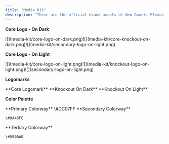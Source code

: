 ```yaml
---
title: "Media Kit"
description: "These are the official brand assets of New Game+. Please do not alter any of the assets below."
---
```


**Core Logo - On Dark**

<Frame as="div">
  ![](media-kit/core-logo-on-dark.png)![](media-kit/core-knockout-on-dark.png)![](media-kit/secondary-logo-on-light.png)
</Frame>

**Core Logo - On Light**

<Frame as="div">
  ![](media-kit/core-logo-on-light.png)![](media-kit/knockout-logo-on-light.png)![](secondary-logo-on-light.png)
</Frame>

**Logomarks**

<CardGroup cols={3}>
  <Card img="/media-kit/Core-logomark.png">
    **Core Logomark**
  </Card>

  <Card img="/media-kit/knock-out-logomark-on-dark.png">
    **Knockout On Dark**
  </Card>

  <Card img="/knockout-logomark-on-light.png">
    **Knockout On Light**
  </Card>
</CardGroup>

**Color Palette**

<CardGroup cols={3}>
  <Card img="/media-kit/Rectangle 1.png">
    **Primary Colorway**
    &#x9;	\#DC07FF
  </Card>

  <Card img="/media-kit/Rectangle 2.png">
    **Secondary Colorway**

    \#9A45FE
  </Card>

  <Card img="/media-kit/Rectangle 3.png">
    **Tertiary Colorway**

    \#590AA0
  </Card>
</CardGroup>